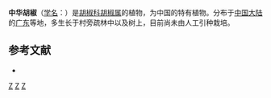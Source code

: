 {{Speciesbox
| genus = Piper
| species = chinense
| authority = Miq.
}}

'''中华胡椒'''（[[学名|学名]]：{{lang|la|''Piper chinense''}}）是[[胡椒科|胡椒科]][[胡椒属|胡椒属]]的植物，为中国的特有植物。分布于[[中国大陆|中国大陆]]的[[广东|广东]]等地，多生长于村旁疏林中以及树上，目前尚未由人工引种栽培。

== 参考文献 ==
<div class="references-small">
* {{cite web| url =http://www.bioinfo.cn/db05/KmzwSpecies.php?action=view&id=17036| title =中华胡椒| work =《中国高等植物数据库全库》| publisher =中国科学院微生物研究所| author =昆明植物研究所| accessdate =2009-02-25| deadurl =yes| archiveurl =https://web.archive.org/web/20160305015301/http://www.bioinfo.cn/db05/KmzwSpecies.php?action=view&id=17036| archivedate =2016-03-05}}
</div>
{{Taxonbar|from=Q10872449}}

[[Category:胡椒属|Z]]
[[Category:中国特有植物|Z]]
[[Category:广东植物|Z]]